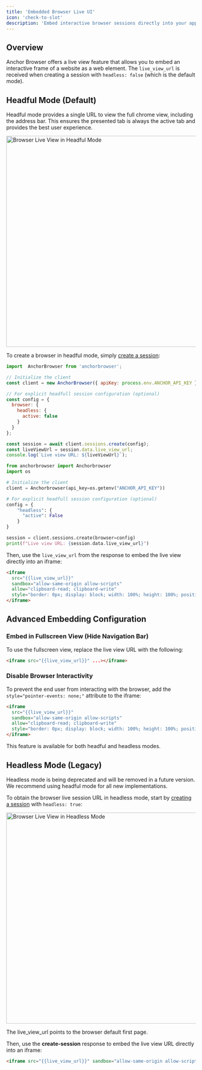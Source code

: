 ```yaml
---
title: 'Embedded Browser Live UI'
icon: 'check-to-slot'
description: 'Embed interactive browser sessions directly into your application'
---
```


## Overview

Anchor Browser offers a live view feature that allows you to embed an interactive frame of a website as a web element. The `live_view_url` is received when creating a session with `headless: false` (which is the default mode).

## Headful Mode (Default)

Headful mode provides a single URL to view the full chrome view, including the address bar. This ensures the presented tab is always the active tab and provides the best user experience.

<img
  className="hidden dark:block mx-auto"
  src="/images/vnc-live-view.png"
  alt="Browser Live View in Headful Mode"
  width="560"
/>

To create a browser in headful mode, simply [create a session](/sdk-reference/browser-sessions/start-browser-session):

<CodeGroup>

```javascript node.js
import  AnchorBrowser from 'anchorbrowser';

// Initialize the client
const client = new AnchorBrowser({ apiKey: process.env.ANCHOR_API_KEY });

// For explicit headfull session configuration (optional)
const config = {
  browser: {
    headless: {
      active: false
    }
  }
};

const session = await client.sessions.create(config);
const liveViewUrl = session.data.live_view_url;
console.log(`Live view URL: ${liveViewUrl}`);
```

```python python
from anchorbrowser import Anchorbrowser
import os

# Initialize the client
client = Anchorbrowser(api_key=os.getenv("ANCHOR_API_KEY"))

# For explicit headfull session configuration (optional)
config = {
    "headless": {
      "active": False
    }
}

session = client.sessions.create(browser=config)
print(f"Live view URL: {session.data.live_view_url}")
```

</CodeGroup>

Then, use the `live_view_url` from the response to embed the live view directly into an iframe:

```html
<iframe 
  src="{{live_view_url}}" 
  sandbox="allow-same-origin allow-scripts" 
  allow="clipboard-read; clipboard-write" 
  style="border: 0px; display: block; width: 100%; height: 100%; position: absolute; top: 0px; left: 0px;">
</iframe>
```

## Advanced Embedding Configuration

### Embed in Fullscreen View (Hide Navigation Bar)

To use the fullscreen view, replace the live view URL with the following:

```html
<iframe src="{{live_view_url}}" ...></iframe>
```

### Disable Browser Interactivity

To prevent the end user from interacting with the browser, add the `style="pointer-events: none;"` attribute to the iframe:

```html
<iframe 
  src="{{live_view_url}}" 
  sandbox="allow-same-origin allow-scripts" 
  allow="clipboard-read; clipboard-write" 
  style="border: 0px; display: block; width: 100%; height: 100%; position: absolute; top: 0px; left: 0px; pointer-events: none;">
</iframe>
```

<Info>
This feature is available for both headful and headless modes.
</Info>

## Headless Mode (Legacy)

<Expandable title="Headless Mode (Deprecated)">
<Warning>
Headless mode is being deprecated and will be removed in a future version. We recommend using headful mode for all new implementations.
</Warning>

To obtain the browser live session URL in headless mode, start by [creating a session](/api-reference/browser-sessions/start-browser-session) with `headless: true`:

<img
  className="hidden dark:block mx-auto"
  src="/images/cdp-live-view.png"
  alt="Browser Live View in Headless Mode"
  width="560"
/>

<Warning>The live_view_url points to the browser default first page.</Warning>

Then, use the **create-session** response to embed the live view URL directly into an iframe:

```html
<iframe src="{{live_view_url}}" sandbox="allow-same-origin allow-scripts" allow="clipboard-read; clipboard-write" style="border: 0px; display: block; width: 100%; height: 100%; position: absolute; top: 0px; left: 0px;"></iframe>
```
</Expandable>